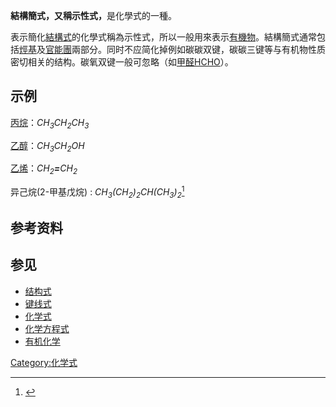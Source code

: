 {{noteTA
|G1=C
}}
'''結構簡式，又稱示性式，'''是化學式的一種。

表示簡化[[結構式|結構式]]的化學式稱為示性式，所以一般用來表示[[有機物|有機物]]。結構簡式通常包括[[烴基|烴基]]及[[官能團|官能團]]兩部分。同时不应简化掉例如碳碳双键，碳碳三键等与有机物性质密切相关的结构。碳氧双键一般可忽略（如[[甲醛|甲醛]]HCHO）。

== 示例 ==
[[丙烷|丙烷]]：''CH<sub>3</sub>CH<sub>2</sub>CH<sub>3</sub>''

[[乙醇|乙醇]]：''CH<sub>3</sub>CH<sub>2</sub>OH''

[[乙烯|乙烯]]：''CH<sub>2</sub>'''='''CH<sub>2</sub>''

异己烷(2-甲基戊烷) : ''CH<sub>3</sub>(CH<sub>2</sub>)<sub>2</sub>CH(CH<sub>3</sub>)<sub>2</sub>''<ref>{{Cite web|url=http://www.fanwen99.cn/article/新戊烷结构简式.htm|title=范文五：2-甲基戊烷|accessdate=2017年6月13日|author=|date=|publisher=}}</ref>

== 参考资料 ==
{{reflist}}

== 参见 ==
* [[结构式|结构式]]
* [[键线式|键线式]]
* [[化学式|化学式]]
* [[化学方程式|化学方程式]]
* [[有机化学|有机化学]]

{{分子視覺化}}
[[Category:化学式|Category:化学式]]